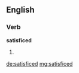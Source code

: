 ==English==

===Verb===
'''satisficed'''

# {{past of|satisfice}}

[[de:satisficed]]
[[mg:satisficed]]
